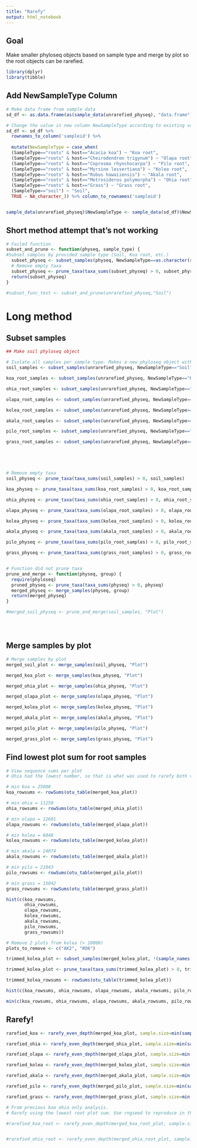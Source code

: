 ```yaml
---
title: "Rarefy"
output: html_notebook
---
```


## Goal
Make smaller phyloseq objects based on sample type and merge by plot so the root objects can be rarefied.

```r

library(dplyr)
library(tibble)

```


## Add NewSampleType Column

```r

# Make data frame from sample data
sd_df <- as.data.frame(as(sample_data(unrarefied_physeq), "data.frame"))

# Change the value in new column NewSampleType according to existing values for SampleType and host. All right hand side must be same type, so NA_character_ must be used, not just NA
sd_df <- sd_df %>% 
  rownames_to_column('sampleid') %>%
  
  mutate(NewSampleType = case_when(
  (SampleType=="roots" & host=="Acacia koa") ~ "Koa root",
  (SampleType=="roots" & host=="Cheirodendron trigynum") ~ "Olapa root",
  (SampleType=="roots" & host=="Coprosma rhynchocarpa") ~ "Pilo root",
  (SampleType=="roots" & host=="Myrsine lessertiana") ~ "Kolea root",
  (SampleType=="roots" & host=="Rubus hawaiiensis") ~ "Akala root",
  (SampleType=="roots" & host=="Metrosideros polymorpha") ~ "Ohia root",
  (SampleType=="roots" & host=="Grass") ~ "Grass root",
  (SampleType=="soil") ~ "Soil",
  TRUE ~ NA_character_)) %>% column_to_rownames('sampleid')


sample_data(unrarefied_physeq)$NewSampleType <- sample_data(sd_df)$NewSampleType

```



## Short method attempt that's not working

```r

# Failed function
subset_and_prune <- function(physeq, sample_type) {
#Subset samples by provided sample type (Soil, Koa root, etc.)
  subset_physeq <- subset_samples(physeq, NewSampleType==as.character(sample_type))
  # Remove empty taxa
  subset_physeq <- prune_taxa(taxa_sums(subset_physeq) > 0, subset_physeq)
  return(subset_physeq)
}

#subset_func_test <- subset_and_prune(unrarefied_physeq,"Soil")


```

# Long method

## Subset samples

```r

## Make soil phyloseq object

# Isolate all samples per sample type. Makes a new phyloseq object with less samples
soil_samples <- subset_samples(unrarefied_physeq, NewSampleType=="Soil")

koa_root_samples <- subset_samples(unrarefied_physeq, NewSampleType=="Koa root")

ohia_root_samples <- subset_samples(unrarefied_physeq, NewSampleType=="Ohia root")

olapa_root_samples <- subset_samples(unrarefied_physeq, NewSampleType=="Olapa root")

kolea_root_samples <- subset_samples(unrarefied_physeq, NewSampleType=="Kolea root")

akala_root_samples <- subset_samples(unrarefied_physeq, NewSampleType=="Akala root")

pilo_root_samples <- subset_samples(unrarefied_physeq, NewSampleType=="Pilo root")

grass_root_samples <- subset_samples(unrarefied_physeq, NewSampleType=="Grass root")





# Remove empty taxa
soil_physeq <- prune_taxa(taxa_sums(soil_samples) > 0, soil_samples)

koa_physeq <- prune_taxa(taxa_sums(koa_root_samples) > 0, koa_root_samples)

ohia_physeq <- prune_taxa(taxa_sums(ohia_root_samples) > 0, ohia_root_samples)

olapa_physeq <- prune_taxa(taxa_sums(olapa_root_samples) > 0, olapa_root_samples)

kolea_physeq <- prune_taxa(taxa_sums(kolea_root_samples) > 0, kolea_root_samples)

akala_physeq <- prune_taxa(taxa_sums(akala_root_samples) > 0, akala_root_samples)

pilo_physeq <- prune_taxa(taxa_sums(pilo_root_samples) > 0, pilo_root_samples)

grass_physeq <- prune_taxa(taxa_sums(grass_root_samples) > 0, grass_root_samples)


# Function did not prune taxa
prune_and_merge <- function(physeq, group) {
  require(phyloseq)
  pruned_physeq <- prune_taxa(taxa_sums(physeq) > 0, physeq)
  merged_physeq <- merge_samples(physeq, group)
  return(merged_physeq)
}

#merged_soil_physeq <- prune_and_merge(soil_samples, "Plot")





```


## Merge samples by plot

```r

# Merge samples by plot
merged_soil_plot <- merge_samples(soil_physeq, "Plot")

merged_koa_plot <- merge_samples(koa_physeq, "Plot")

merged_ohia_plot <- merge_samples(ohia_physeq, "Plot")

merged_olapa_plot <- merge_samples(olapa_physeq, "Plot")

merged_kolea_plot <- merge_samples(kolea_physeq, "Plot")

merged_akala_plot <- merge_samples(akala_physeq, "Plot")

merged_pilo_plot <- merge_samples(pilo_physeq, "Plot")

merged_grass_plot <- merge_samples(grass_physeq, "Plot")

```


## Find lowest plot sum for root samples

```r

# View sequence sums per plot
# Ohia had the lowest number, so that is what was used to rarefy both root sets

# min koa = 25008
koa_rowsums <- rowSums(otu_table(merged_koa_plot))

# min ohia = 11258
ohia_rowsums <- rowSums(otu_table(merged_ohia_plot))

# min olapa = 12601
olapa_rowsums <- rowSums(otu_table(merged_olapa_plot))

# min kolea = 6848
kolea_rowsums <- rowSums(otu_table(merged_kolea_plot))

# min akala = 24074
akala_rowsums <- rowSums(otu_table(merged_akala_plot))

# min pilo = 21043
pilo_rowsums <- rowSums(otu_table(merged_pilo_plot))

# min grass = 15042
grass_rowsums <- rowSums(otu_table(merged_grass_plot))

hist(c(koa_rowsums,
       ohia_rowsums,
       olapa_rowsums,
       kolea_rowsums,
       akala_rowsums,
       pilo_rowsums,
       grass_rowsums))


```



```r

# Remove 2 plots from kolea (> 10000)
plots_to_remove <- c("AK2", "RO6")

trimmed_kolea_plot <- subset_samples(merged_kolea_plot, !(sample_names(merged_kolea_plot) %in% plots_to_remove))

trimmed_kolea_plot <- prune_taxa(taxa_sums(trimmed_kolea_plot) > 0, trimmed_kolea_plot)

trimmed_kolea_rowsums <- rowSums(otu_table(trimmed_kolea_plot))

hist(c(koa_rowsums, ohia_rowsums, olapa_rowsums, akala_rowsums, pilo_rowsums, trimmed_kolea_rowsums), breaks=50)

min(c(koa_rowsums, ohia_rowsums, olapa_rowsums, akala_rowsums, pilo_rowsums, trimmed_kolea_rowsums)) 

```




## Rarefy!

```r

rarefied_koa <- rarefy_even_depth(merged_koa_plot, sample.size=min(sample_sums(merged_ohia_plot)), rngseed=1)

rarefied_ohia <- rarefy_even_depth(merged_ohia_plot, sample.size=min(sample_sums(merged_ohia_plot)), rngseed=2)

rarefied_olapa <- rarefy_even_depth(merged_olapa_plot, sample.size=min(sample_sums(merged_ohia_plot)), rngseed=3)

rarefied_kolea <- rarefy_even_depth(merged_kolea_plot, sample.size=min(sample_sums(merged_ohia_plot)), rngseed=4)

rarefied_akala <- rarefy_even_depth(merged_akala_plot, sample.size=min(sample_sums(merged_ohia_plot)), rngseed=5)

rarefied_pilo <- rarefy_even_depth(merged_pilo_plot, sample.size=min(sample_sums(merged_ohia_plot)), rngseed=6)

rarefied_grass <- rarefy_even_depth(merged_grass_plot, sample.size=min(sample_sums(merged_grass_plot)), rngseed=7)

```





```r

# From previous koa ohia only analysis. 
# Rarefy using the lowest root plot sum. Use rngseed to reproduce in the future.

#rarefied_koa_root <- rarefy_even_depth(merged_koa_root_plot, sample.size=min(sample_sums(merged_ohia_root_plot)), rngseed=12)


#rarefied_ohia_root <- rarefy_even_depth(merged_ohia_root_plot, sample.size=min(sample_sums(merged_ohia_root_plot)), rngseed=13)

```









